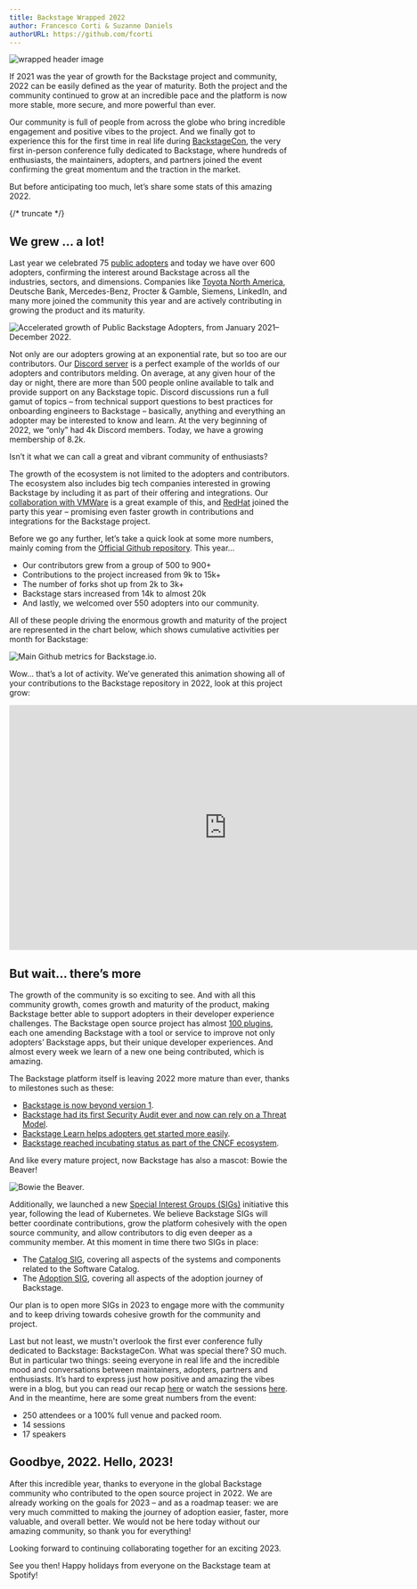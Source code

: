 ```yaml
---
title: Backstage Wrapped 2022
author: Francesco Corti & Suzanne Daniels
authorURL: https://github.com/fcorti
---
```


![wrapped header image](assets/2022-12-19/wrapped.png)

If 2021 was the year of growth for the Backstage project and community, 2022 can be easily defined as the year of maturity. Both the project and the community continued to grow at an incredible pace and the platform is now more stable, more secure, and more powerful than ever.

Our community is full of people from across the globe who bring incredible engagement and positive vibes to the project. And we finally got to experience this for the first time in real life during [BackstageCon](https://www.youtube.com/playlist?list=PLj6h78yzYM2OKySsTuiip3BqmdYZQRnSf), the very first in-person conference fully dedicated to Backstage, where hundreds of enthusiasts, the maintainers, adopters, and partners joined the event confirming the great momentum and the traction in the market.

But before anticipating too much, let’s share some stats of this amazing 2022.

{/* truncate */}

## We grew … a lot!

Last year we celebrated 75 [public adopters](https://github.com/backstage/backstage/blob/master/ADOPTERS.md) and today we have over 600 adopters, confirming the interest around Backstage across all the industries, sectors, and dimensions. Companies like [Toyota North America](https://aws.amazon.com/solutions/case-studies/toyota-ecs-case-study/), Deutsche Bank, Mercedes-Benz, Procter & Gamble, Siemens, LinkedIn, and many more joined the community this year and are actively contributing in growing the product and its maturity.

![Accelerated growth of Public Backstage Adopters, from January 2021–December 2022.](assets/2022-12-19/public-backstage-adopters-2022.png)

Not only are our adopters growing at an exponential rate, but so too are our contributors. Our [Discord server](https://discord.gg/backstage-687207715902193673-687207715902193673) is a perfect example of the worlds of our adopters and contributors melding. On average, at any given hour of the day or night, there are more than 500 people online available to talk and provide support on any Backstage topic. Discord discussions run a full gamut of topics – from technical support questions to best practices for onboarding engineers to Backstage – basically, anything and everything an adopter may be interested to know and learn. At the very beginning of 2022, we “only” had 4k Discord members. Today, we have a growing membership of 8.2k.

Isn’t it what we can call a great and vibrant community of enthusiasts?

The growth of the ecosystem is not limited to the adopters and contributors. The ecosystem also includes big tech companies interested in growing Backstage by including it as part of their offering and integrations. Our [collaboration with VMWare](https://youtube.com/watch?v=GAzKCQO8Vt0&si=EnSIkaIECMiOmarE) is a great example of this, and [RedHat](https://developers.redhat.com/articles/2022/10/24/red-hat-joins-backstageio-community) joined the party this year – promising even faster growth in contributions and integrations for the Backstage project.

Before we go any further, let’s take a quick look at some more numbers, mainly coming from the [Official Github repository](https://github.com/backstage/backstage). This year…

- Our contributors grew from a group of 500 to 900+
- Contributions to the project increased from 9k to 15k+
- The number of forks shot up from 2k to 3k+
- Backstage stars increased from 14k to almost 20k
- And lastly, we welcomed over 550 adopters into our community.

All of these people driving the enormous growth and maturity of the project are represented in the chart below, which shows cumulative activities per month for Backstage:

![Main Github metrics for Backstage.io.](assets/2022-12-19/github-metrics-for-backstage-io.png)

Wow… that’s a lot of activity. We’ve generated this animation showing all of your contributions to the Backstage repository in 2022, look at this project grow:

<iframe
  width="780"
  height="440"
  src="https://www.youtube.com/embed/GoWBvHpH5Cg"
  frameBorder="0"
  allow="accelerometer; autoplay; encrypted-media; gyroscope; picture-in-picture"
  allowFullScreen
></iframe>

## But wait… there’s more

The growth of the community is so exciting to see. And with all this community growth, comes growth and maturity of the product, making Backstage better able to support adopters in their developer experience challenges. The Backstage open source project has almost [100 plugins](https://backstage.io/plugins), each one amending Backstage with a tool or service to improve not only adopters’ Backstage apps, but their unique developer experiences. And almost every week we learn of a new one being contributed, which is amazing.

The Backstage platform itself is leaving 2022 more mature than ever, thanks to milestones such as these:

- [Backstage is now beyond version 1](https://backstage.io/blog/2022/03/17/backstage-1.0).
- [Backstage had its first Security Audit ever and now can rely on a Threat Model](https://backstage.io/blog/2022/08/23/backstage-security-audit).
- [Backstage Learn helps adopters get started more easily](https://backstage.spotify.com/learn/).
- [Backstage reached incubating status as part of the CNCF ecosystem](https://www.cncf.io/blog/2022/03/15/backstage-project-joins-the-cncf-incubator/).

And like every mature project, now Backstage has also a mascot: Bowie the Beaver!

![Bowie the Beaver.](assets/2022-12-19/bowie-the-beaver.png)

Additionally, we launched a new [Special Interest Groups (SIGs)](https://github.com/backstage/community/tree/main/sigs) initiative this year, following the lead of Kubernetes. We believe Backstage SIGs will better coordinate contributions, grow the platform cohesively with the open source community, and allow contributors to dig even deeper as a community member. At this moment in time there two SIGs in place:

- The [Catalog SIG](https://github.com/backstage/community/blob/main/sigs/sig-catalog/README.md), covering all aspects of the systems and components related to the Software Catalog.
- The [Adoption SIG](https://github.com/backstage/community/blob/main/sigs/sig-adoption/README.md), covering all aspects of the adoption journey of Backstage.

Our plan is to open more SIGs in 2023 to engage more with the community and to keep driving towards cohesive growth for the community and project.

Last but not least, we mustn't overlook the first ever conference fully dedicated to Backstage: BackstageCon. What was special there? SO much. But in particular two things: seeing everyone in real life and the incredible mood and conversations between maintainers, adopters, partners and enthusiasts. It’s hard to express just how positive and amazing the vibes were in a blog, but you can read our recap [here](https://backstage.io/blog/2022/10/28/backstagecon-kubecon-2022) or watch the sessions [here](https://www.youtube.com/playlist?list=PLj6h78yzYM2OKySsTuiip3BqmdYZQRnSf). And in the meantime, here are some great numbers from the event:

- 250 attendees or a 100% full venue and packed room.
- 14 sessions
- 17 speakers

## Goodbye, 2022. Hello, 2023!

After this incredible year, thanks to everyone in the global Backstage community who contributed to the open source project in 2022. We are already working on the goals for 2023 – and as a roadmap teaser: we are very much committed to making the journey of adoption easier, faster, more valuable, and overall better. We would not be here today without our amazing community, so thank you for everything!

Looking forward to continuing collaborating together for an exciting 2023.

See you then! Happy holidays from everyone on the Backstage team at Spotify!
